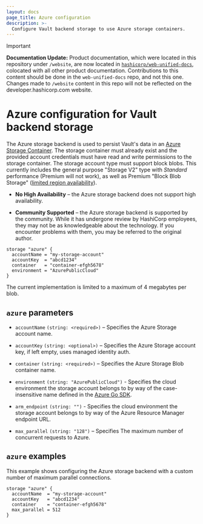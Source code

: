 ```yaml
---
layout: docs
page_title: Azure configuration
description: >-
  Configure Vault backend storage to use Azure storage containers.
---
```


> [!IMPORTANT]  
> **Documentation Update:** Product documentation, which were located in this repository under `/website`, are now located in [`hashicorp/web-unified-docs`](https://github.com/hashicorp/web-unified-docs), colocated with all other product documentation. Contributions to this content should be done in the `web-unified-docs` repo, and not this one. Changes made to `/website` content in this repo will not be reflected on the developer.hashicorp.com website.

# Azure configuration for Vault backend storage

The Azure storage backend is used to persist Vault's data in an
[Azure Storage Container][azure-storage]. The storage container must already
exist and the provided account credentials must have read and write permissions
to the storage container. The storage account type must support block blobs. This
currently includes the general purpose "Storage V2" type with _Standard_ performance
(Premium will not work), as well as Premium "Block Blob Storage"
([limited region availability](https://azure.microsoft.com/en-us/global-infrastructure/services/?products=storage&regions=all)).

- **No High Availability** – the Azure storage backend does not support high
  availability.

- **Community Supported** – the Azure storage backend is supported by the
  community. While it has undergone review by HashiCorp employees, they may not
  be as knowledgeable about the technology. If you encounter problems with them,
  you may be referred to the original author.

```hcl
storage "azure" {
  accountName = "my-storage-account"
  accountKey  = "abcd1234"
  container   = "container-efgh5678"
  environment = "AzurePublicCloud"
}
```

The current implementation is limited to a maximum of 4 megabytes per blob.

## `azure` parameters

- `accountName` `(string: <required>)` – Specifies the Azure Storage account
  name.

- `accountKey` `(string: <optional>)` – Specifies the Azure Storage account key,
  if left empty, uses managed identity auth.

- `container` `(string: <required>)` – Specifies the Azure Storage Blob
  container name.

- `environment` `(string: "AzurePublicCloud")` - Specifies the cloud
  environment the storage account belongs to by way of the case-insensitive
  name defined in the [Azure Go SDK][azure-environment].

- `arm_endpoint` `(string: "")` - Specifies the cloud environment
  the storage account belongs to by way of the Azure Resource Manager endpoint
  URL.

- `max_parallel` `(string: "128")` – Specifies The maximum number of concurrent
  requests to Azure.

## `azure` examples

This example shows configuring the Azure storage backend with a custom number of
maximum parallel connections.

```hcl
storage "azure" {
  accountName  = "my-storage-account"
  accountKey   = "abcd1234"
  container    = "container-efgh5678"
  max_parallel = 512
}
```

[azure-storage]: https://azure.microsoft.com/en-us/services/storage/
[azure-environment]: https://godoc.org/github.com/Azure/go-autorest/autorest/azure#pkg-variables
